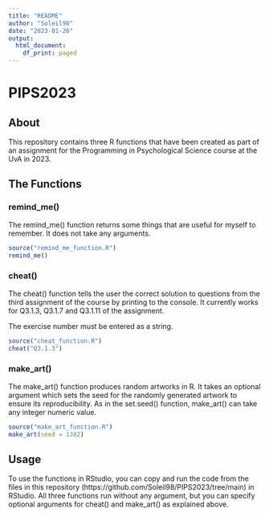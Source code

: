 ```yaml
---
title: "README"
author: "Soleil98"
date: "2023-01-26"
output:
  html_document:
    df_print: paged
---
```


# PIPS2023

## About

This repository contains three R functions that have been created as part of an 
assignment for the Programming in Psychological Science course at the UvA in 2023.


## The Functions
### remind_me()

The remind_me() function returns some things that are useful for myself to remember.
It does not take any arguments.

```r
source("remind_me_function.R")
remind_me()
```

### cheat()

The cheat() function tells the user the correct solution to questions from the 
third assignment of the course by printing to the console. It currently works 
for Q3.1.3, Q3.1.7 and Q3.1.11 of the assignment.

The exercise number must be entered as a string.

```r
source("cheat_function.R")
cheat("Q3.1.3")
```

### make_art()

The make_art() function produces random artworks in R. It takes an optional 
argument which sets the seed for the randomly generated artwork to ensure its
reproducibility. As in the set.seed() function, make_art() can take any integer
numeric value.

```r
source("make_art_function.R")
make_art(seed = 1382)
```


## Usage

To use the functions in RStudio, you can copy and run the code from the files in 
this repository (https://github.com/Soleil98/PIPS2023/tree/main) in RStudio. All
three functions run without any argument, but you can specify optional arguments
for cheat() and make_art() as explained above.




